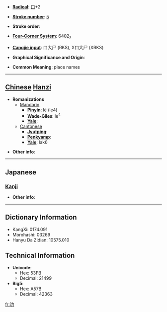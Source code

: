 * '''[[Wiktionary:Chinese radical index| Radical]]''': [[Wiktionary:Chinese radical index 口|口]]+2

* '''[[Wiktionary:Chinese total strokes index|Stroke number]]''': [[Wiktionary:Chinese total strokes index 5|5]]

* '''Stroke order''': 

* '''[[Wiktionary:Chinese four corner index|Four-Corner System]]''': 6402<sub>7</sub>

* '''[[Wiktionary:Chinese Cangjie index|Cangjie input]]''': 口大尸 (RKS), X口大尸 (XRKS)

* '''Graphical Significance and Origin''': 

* '''Common Meaning''': place names

----

== [[Chinese]] [[Hanzi]] ==

* '''Romanizations'''
** [[Mandarin]]
*** '''[[Pinyin]]''': lè (le4)
*** '''[[Wade-Giles]]''': le<sup>4</sup>
*** '''[[Yale]]''': 
**[[Cantonese]]
***'''[[Jyutping]]''':
***'''[[Penkyamp]]''': 
***'''[[Yale]]''': lak6

* '''Other info''': 

----

==Japanese==
===[[Kanji]]===
{{kanji|on readings=[[ろく]] (roku), [[りょく]] (ryoku)
|kun readings=
}}

* '''Other info''':  

----

== Dictionary Information ==

* KangXi: 0174.091
* Morohashi: 03269
* Hanyu Da Zidian: 10575.010

== Technical Information ==

* '''Unicode''':
** Hex: 53FB
** Decimal: 21499
* '''Big5''':
** Hex: A57B
** Decimal: 42363

[[fr:叻]]